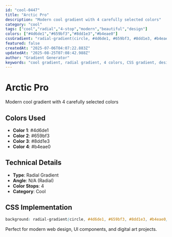 ```yaml
---
id: "cool-0447"
title: "Arctic Pro"
description: "Modern cool gradient with 4 carefully selected colors"
category: "cool"
tags: ["cool","radial","4-stop","modern","beautiful","design"]
colors: ["#4d6de1","#659bf3","#8dd1e3","#b4eae0"]
cssGradient: "radial-gradient(circle, #4d6de1, #659bf3, #8dd1e3, #b4eae0)"
featured: false
createdAt: "2025-07-06T04:07:22.883Z"
updatedAt: "2025-08-25T07:08:42.988Z"
author: "Gradient Generator"
keywords: "cool gradient, radial gradient, 4 colors, CSS gradient, design, #4d6de1, #659bf3, #8dd1e3, #b4eae0"
---
```


# Arctic Pro

Modern cool gradient with 4 carefully selected colors

## Colors Used
- **Color 1**: #4d6de1
- **Color 2**: #659bf3
- **Color 3**: #8dd1e3
- **Color 4**: #b4eae0

## Technical Details
- **Type**: Radial Gradient
- **Angle**: N/A (Radial)
- **Color Stops**: 4
- **Category**: Cool

## CSS Implementation
```css
background: radial-gradient(circle, #4d6de1, #659bf3, #8dd1e3, #b4eae0);
```

Perfect for modern web design, UI components, and digital art projects.
